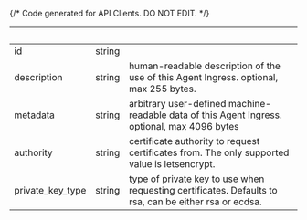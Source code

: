 {/* Code generated for API Clients. DO NOT EDIT. */}

| &nbsp;           | &nbsp; | &nbsp;                                                                                                |
| ---------------- | ------ | ----------------------------------------------------------------------------------------------------- |
| id               | string |                                                                                                       |
| description      | string | human-readable description of the use of this Agent Ingress. optional, max 255 bytes.                 |
| metadata         | string | arbitrary user-defined machine-readable data of this Agent Ingress. optional, max 4096 bytes          |
| authority        | string | certificate authority to request certificates from. The only supported value is letsencrypt.          |
| private_key_type | string | type of private key to use when requesting certificates. Defaults to rsa, can be either rsa or ecdsa. |
